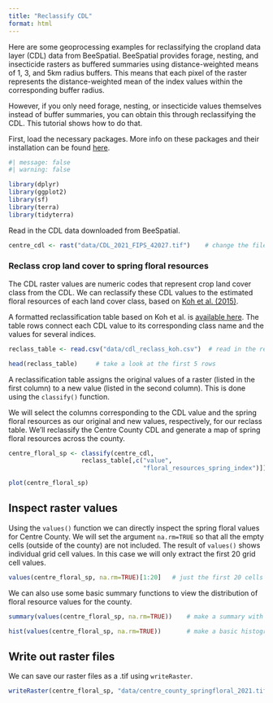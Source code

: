 ```yaml
---
title: "Reclassify CDL"
format: html
---
```


Here are some geoprocessing examples for reclassifying the cropland data layer (CDL) data from BeeSpatial. BeeSpatial provides forage, nesting, and insecticide rasters as buffered summaries using distance-weighted means of 1, 3, and 5km radius buffers. This means that each pixel of the raster represents the distance-weighted mean of the index values within the corresponding buffer radius.

However, if you only need forage, nesting, or insecticide values themselves instead of buffer summaries, you can obtain this through reclassifying the CDL. This tutorial shows how to do that.

First, load the necessary packages. More info on these packages and their installation can be found [here](introgis.qmd#loading-necessary-packages).

```r
#| message: false
#| warning: false

library(dplyr)
library(ggplot2)
library(sf)
library(terra)
library(tidyterra)

```

Read in the CDL data downloaded from BeeSpatial.

```r

centre_cdl <- rast("data/CDL_2021_FIPS_42027.tif")    # change the filepath to reflect where you've stored the data

```

### Reclass crop land cover to spring floral resources

The CDL raster values are numeric codes that represent crop land cover class from the CDL. We can reclassify these CDL values to the estimated floral resources of each land cover class, based on [Koh et al. (2015)](https://www.pnas.org/doi/abs/10.1073/pnas.1517685113).

A formatted reclassification table based on Koh et al. is <a href="data/cdl_reclass_koh.csv" download>available here</a>. The table rows connect each CDL value to its corresponding class name and the values for several indices.

```r
reclass_table <- read.csv("data/cdl_reclass_koh.csv")  # read in the reclassification table

head(reclass_table)     # take a look at the first 5 rows
```

A reclassification table assigns the original values of a raster (listed in the first column) to a new value (listed in the second column). This is done using the `classify()` function.

We will select the columns corresponding to the CDL value and the spring floral resources as our original and new values, respectively, for our reclass table. We'll reclassify the Centre County CDL and generate a map of spring floral resources across the county.

```r
centre_floral_sp <- classify(centre_cdl,
                    reclass_table[,c("value",
                                     "floral_resources_spring_index")])

plot(centre_floral_sp)
```

## Inspect raster values

Using the `values()` function we can directly inspect the spring floral values for Centre County. We will set the argument `na.rm=TRUE` so that all the empty cells (outside of the county) are not included. The result of `values()` shows individual grid cell values. In this case we will only extract the first 20 grid cell values.

```r
values(centre_floral_sp, na.rm=TRUE)[1:20]   # just the first 20 cells
```

We can also use some basic summary functions to view the distribution of floral resource values for the county.

```r
summary(values(centre_floral_sp, na.rm=TRUE))    # make a summary with the quartiles and the mean

hist(values(centre_floral_sp, na.rm=TRUE))       # make a basic histogram of values
```

## Write out raster files

We can save our raster files as a .tif using `writeRaster`.

```r

writeRaster(centre_floral_sp, "data/centre_county_springfloral_2021.tif", overwrite=TRUE)

```
